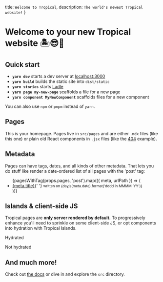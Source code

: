   title: `Welcome to Tropical`,
  description: `The world's newest Tropical website!`
}

# Welcome to your new Tropical website 🏝😎🍹

## Quick start

- **`yarn dev`** starts a dev server at [localhost:3000](http://localhost:3000/)
- **`yarn build`** builds the static site into `dist/static`
- **`yarn stories`** starts [Ladle](https://ladle.dev/)
- **`yarn page my-new-page`** scaffolds a file for a new page
- **`yarn component MyNewComponent`** scaffolds files for a new component

You can also use `npm` or `pnpm` instead of `yarn`.

## Pages

This is your homepage. Pages live in `src/pages` and are either `.mdx` files (like this one) or plain old React components in `.jsx` files (like the [404](/404/) example).

## Metadata

Pages can have tags, dates, and all kinds of other metadata. That lets you do stuff like render a date-ordered list of all pages with the 'post' tag:


<ul>
  {pagesWithTag(props.pages, 'post').map(({ meta, urlPath }) => (
    <li key={urlPath}>
      <a href={urlPath}>{meta.title}</a>{' '}
      <small>written on {dayjs(meta.date).format('dddd in MMMM ’YY')}</small>
    </li>
  ))}
</ul>

## Islands & client-side JS

Tropical pages are **only server rendered by default.** To progressively enhance you'll need to sprinkle on some client-side JS, or opt components into hydration with Tropical Islands.


<Island componentName='ExampleComponent' islandTag='span'>
  <ExampleComponent alertMessage='😎'>Hydrated</ExampleComponent>
</Island>

<ExampleComponent alertMessage='😢'>Not hydrated</ExampleComponent>

## And much more!

Check out [the docs](https://tropical.js.org) or dive in and explore the `src` directory.
